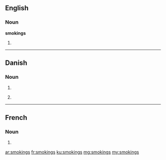 ==English==

===Noun===
'''smokings'''

# {{plural of|smoking}}

----

==Danish==

===Noun===
{{head|da|noun form|g=c}}

# {{form of|genitive singular indefinite|smoking|lang=da}}
# {{qualifier|unofficial}} {{form of|plural indefinite|smoking|lang=da}}

----

==French==

===Noun===
{{head|fr|plural}} {{m|p}}

# {{plural of|smoking|lang=fr}}

[[ar:smokings]]
[[fr:smokings]]
[[ku:smokings]]
[[mg:smokings]]
[[my:smokings]]